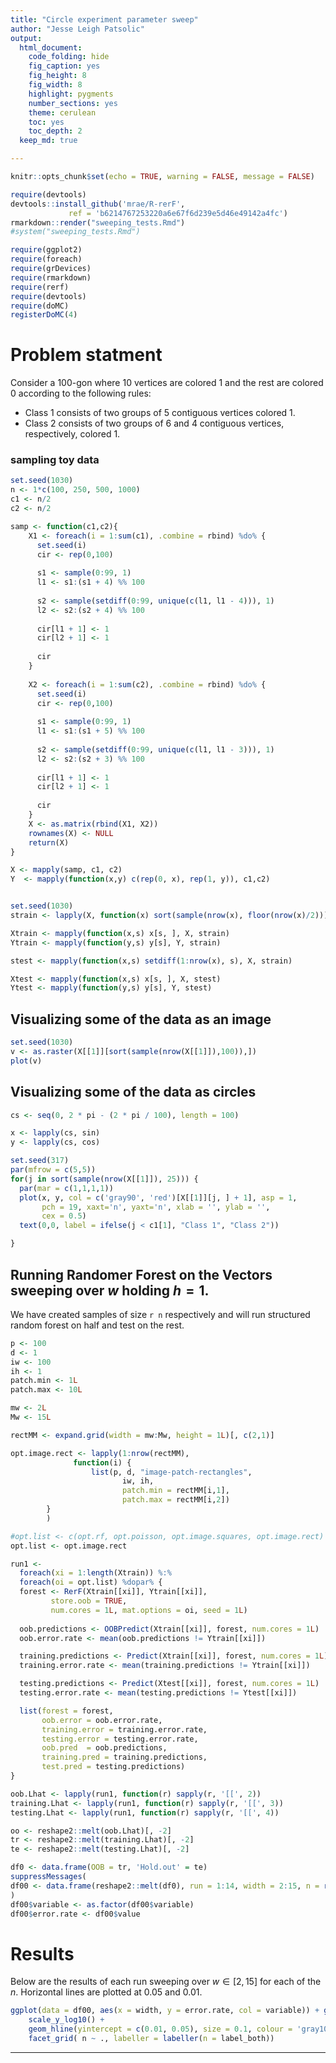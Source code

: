 ```yaml
---
title: "Circle experiment parameter sweep"
author: "Jesse Leigh Patsolic"
output:
  html_document:
    code_folding: hide
    fig_caption: yes
    fig_height: 8
    fig_width: 8
    highlight: pygments
    number_sections: yes
    theme: cerulean
    toc: yes
    toc_depth: 2
  keep_md: true

---
```

```r
knitr::opts_chunk$set(echo = TRUE, warning = FALSE, message = FALSE)
```

```r
require(devtools)
devtools::install_github('mrae/R-rerF', 
			 ref = 'b6214767253220a6e67f6d239e5d46e49142a4fc')
rmarkdown::render("sweeping_tests.Rmd")
#system("sweeping_tests.Rmd")
```

```r
require(ggplot2)
require(foreach)
require(grDevices)
require(rmarkdown)
require(rerf)
require(devtools)
require(doMC)
registerDoMC(4)
```


# Problem statment 

Consider a 100-gon where 10 vertices are colored 1 and
the rest are colored 0 according to the following rules: 

* Class 1 consists of two groups of 5 contiguous vertices colored 1.
* Class 2 consists of two groups of 6 and 4 contiguous vertices, respectively, colored 1.


### sampling toy data

```r
set.seed(1030)
n <- 1*c(100, 250, 500, 1000)
c1 <- n/2
c2 <- n/2

samp <- function(c1,c2){
	X1 <- foreach(i = 1:sum(c1), .combine = rbind) %do% {
	  set.seed(i)
	  cir <- rep(0,100)
	
	  s1 <- sample(0:99, 1)
	  l1 <- s1:(s1 + 4) %% 100
	
	  s2 <- sample(setdiff(0:99, unique(c(l1, l1 - 4))), 1)
	  l2 <- s2:(s2 + 4) %% 100
	
	  cir[l1 + 1] <- 1
	  cir[l2 + 1] <- 1
	
	  cir
	}
	
	X2 <- foreach(i = 1:sum(c2), .combine = rbind) %do% {
	  set.seed(i)
	  cir <- rep(0,100)
	
	  s1 <- sample(0:99, 1)
	  l1 <- s1:(s1 + 5) %% 100
	
	  s2 <- sample(setdiff(0:99, unique(c(l1, l1 - 3))), 1)
	  l2 <- s2:(s2 + 3) %% 100
	
	  cir[l1 + 1] <- 1
	  cir[l2 + 1] <- 1
	
	  cir
	}
	X <- as.matrix(rbind(X1, X2))
	rownames(X) <- NULL
	return(X)
}

X <- mapply(samp, c1, c2)
Y  <- mapply(function(x,y) c(rep(0, x), rep(1, y)), c1,c2)


set.seed(1030)
strain <- lapply(X, function(x) sort(sample(nrow(x), floor(nrow(x)/2))))

Xtrain <- mapply(function(x,s) x[s, ], X, strain)
Ytrain <- mapply(function(y,s) y[s], Y, strain)

stest <- mapply(function(x,s) setdiff(1:nrow(x), s), X, strain)

Xtest <- mapply(function(x,s) x[s, ], X, stest)
Ytest <- mapply(function(y,s) y[s], Y, stest)

```

## Visualizing some of the data as an image

```r
set.seed(1030)
v <- as.raster(X[[1]][sort(sample(nrow(X[[1]]),100)),])
plot(v)
```

## Visualizing some of the data as circles

```r
cs <- seq(0, 2 * pi - (2 * pi / 100), length = 100)

x <- lapply(cs, sin)
y <- lapply(cs, cos)

set.seed(317)
par(mfrow = c(5,5))
for(j in sort(sample(nrow(X[[1]]), 25))) {
  par(mar = c(1,1,1,1))
  plot(x, y, col = c('gray90', 'red')[X[[1]][j, ] + 1], asp = 1,
       pch = 19, xaxt='n', yaxt='n', xlab = '', ylab = '',
       cex = 0.5)
  text(0,0, label = ifelse(j < c1[1], "Class 1", "Class 2"))

}
```

## Running Randomer Forest on the Vectors sweeping over $w$ holding $h = 1$.

We have created samples of size `r n` respectively and will run structured
random forest on half and test on the rest. 

```r
p <- 100
d <- 1
iw <- 100
ih <- 1
patch.min <- 1L
patch.max <- 10L

mw <- 2L
Mw <- 15L

rectMM <- expand.grid(width = mw:Mw, height = 1L)[, c(2,1)]

opt.image.rect <- lapply(1:nrow(rectMM), 
			  function(i) { 
				  list(p, d, "image-patch-rectangles", 
					     iw, ih, 
					     patch.min = rectMM[i,1], 
					     patch.max = rectMM[i,2]) 
        }
        )

#opt.list <- c(opt.rf, opt.poisson, opt.image.squares, opt.image.rect)
opt.list <- opt.image.rect

run1 <- 
  foreach(xi = 1:length(Xtrain)) %:% 
  foreach(oi = opt.list) %dopar% {
  forest <- RerF(Xtrain[[xi]], Ytrain[[xi]], 
		 store.oob = TRUE,
		 num.cores = 1L, mat.options = oi, seed = 1L) 
  
  oob.predictions <- OOBPredict(Xtrain[[xi]], forest, num.cores = 1L)
  oob.error.rate <- mean(oob.predictions != Ytrain[[xi]])

  training.predictions <- Predict(Xtrain[[xi]], forest, num.cores = 1L)
  training.error.rate <- mean(training.predictions != Ytrain[[xi]])

  testing.predictions <- Predict(Xtest[[xi]], forest, num.cores = 1L)
  testing.error.rate <- mean(testing.predictions != Ytest[[xi]])

  list(forest = forest, 
       oob.error = oob.error.rate,
       training.error = training.error.rate,
       testing.error = testing.error.rate, 
       oob.pred  = oob.predictions, 
       training.pred = training.predictions,
       test.pred = testing.predictions)
}
```

```r
oob.Lhat <- lapply(run1, function(r) sapply(r, '[[', 2))
training.Lhat <- lapply(run1, function(r) sapply(r, '[[', 3))
testing.Lhat <- lapply(run1, function(r) sapply(r, '[[', 4))

oo <- reshape2::melt(oob.Lhat)[, -2]
tr <- reshape2::melt(training.Lhat)[, -2]
te <- reshape2::melt(testing.Lhat)[, -2]

df0 <- data.frame(OOB = tr, 'Hold.out' = te)
suppressMessages(
df00 <- data.frame(reshape2::melt(df0), run = 1:14, width = 2:15, n = rep(n, each = 14))
)
df00$variable <- as.factor(df00$variable)
df00$error.rate <- df00$value
```

# Results

Below are the results of each run sweeping over $w \in [2,15]$ for each of the $n$.
Horizontal lines are plotted at 0.05 and 0.01.

```r
ggplot(data = df00, aes(x = width, y = error.rate, col = variable)) + geom_point() + 
	scale_y_log10() + 
	geom_hline(yintercept = c(0.01, 0.05), size = 0.1, colour = 'gray10') + 
	facet_grid( n ~ ., labeller = labeller(n = label_both))
```

---


